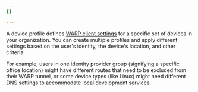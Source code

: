 ```yaml
---
{}

---
```


A device profile defines [WARP client settings](/cloudflare-one/connections/connect-devices/warp/configure-warp/warp-settings/) for a specific set of devices in your organization. You can create multiple profiles and apply different settings based on the user's identity, the device's location, and other criteria.

For example, users in one identity provider group (signifying a specific office location) might have different routes that need to be excluded from their WARP tunnel, or some device types (like Linux) might need different DNS settings to accommodate local development services.
